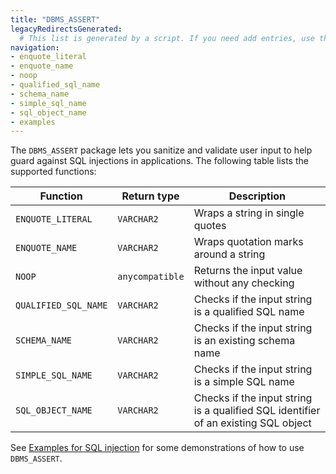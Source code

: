 ```yaml
---
title: "DBMS_ASSERT"
legacyRedirectsGenerated:
  # This list is generated by a script. If you need add entries, use the `legacyRedirects` key.
navigation:
- enquote_literal
- enquote_name
- noop
- qualified_sql_name
- schema_name
- simple_sql_name
- sql_object_name
- examples
---
```


The `DBMS_ASSERT` package lets you sanitize and validate user input to help guard against SQL injections in applications. The following table lists the supported functions:

| Function             | Return type     | Description                                           |
| ---------------------| --------------- | ----------------------------------------------------- |
| `ENQUOTE_LITERAL`    | `VARCHAR2`      | Wraps a string in single quotes                       |
| `ENQUOTE_NAME`       | `VARCHAR2`      | Wraps quotation marks around a string                 |
| `NOOP`               | `anycompatible` | Returns the input value without any checking          |
| `QUALIFIED_SQL_NAME` | `VARCHAR2`      | Checks if the input string is a qualified SQL name    |
| `SCHEMA_NAME`        | `VARCHAR2`      | Checks if the input string is an existing schema name |
| `SIMPLE_SQL_NAME`    | `VARCHAR2`      | Checks if the input string is a simple SQL name       |
| `SQL_OBJECT_NAME`    | `VARCHAR2`      | Checks if the input string is a qualified SQL identifier of an existing SQL object |

See [Examples for SQL injection](examples) for some demonstrations of how to use `DBMS_ASSERT`.